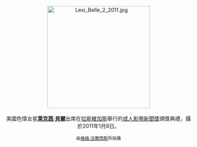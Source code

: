 <center>
[[File:Lexi_Belle_2_2011.jpg|275px]]
<br><br>
美國色情女星'''[[萊克茜·貝爾|萊克茜·貝爾]]'''出席在[[拉斯維加斯|拉斯維加斯]]舉行的[[成人影帶新聞獎|成人影帶新聞獎]]頒獎典禮，攝於2011年1月8日。
<p>
<small>由[[:en:User:Toglenn|格倫·法蘭西斯]]所拍攝</small>
</center>